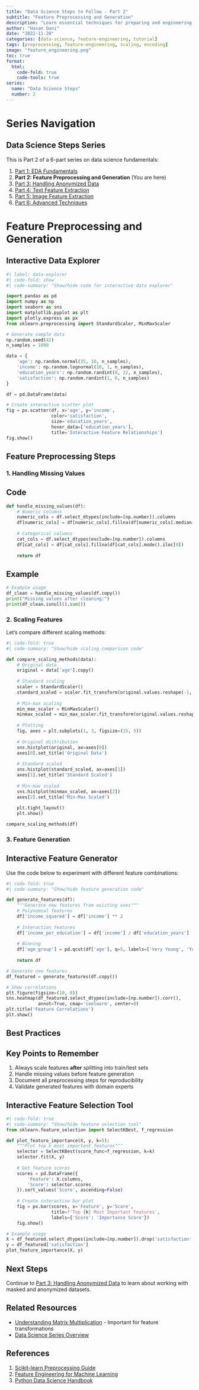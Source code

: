 ---
title: "Data Science Steps to Follow - Part 2"
subtitle: "Feature Preprocessing and Generation"
description: "Learn essential techniques for preparing and engineering features in your data science projects."
author: "Hasan Goni"
date: "2022-11-20"
categories: [data-science, feature-engineering, tutorial]
tags: [preprocessing, feature-engineering, scaling, encoding]
image: "feature_engineering.png"
toc: true
format:
  html:
    code-fold: true
    code-tools: true
series:
  name: "Data Science Steps"
  number: 2
---

# Series Navigation

::: {.callout-note}
## Data Science Steps Series
This is Part 2 of a 6-part series on data science fundamentals:

1. [Part 1: EDA Fundamentals](https://hasangoni.quarto.pub/hasan-blog-post/posts/data-science-steps-to-follow-part01/)
2. **Part 2: Feature Preprocessing and Generation** (You are here)
3. [Part 3: Handling Anonymized Data](https://hasangoni.quarto.pub/hasan-blog-post/posts/data-science-steps-to-follow-part03/)
4. [Part 4: Text Feature Extraction](https://hasangoni.quarto.pub/hasan-blog-post/posts/data-science-steps-to-follow-part04/)
5. [Part 5: Image Feature Extraction](https://hasangoni.quarto.pub/hasan-blog-post/posts/data-science-steps-to-follow-part05/)
6. [Part 6: Advanced Techniques](https://hasangoni.quarto.pub/hasan-blog-post/posts/data-science-steps-to-follow-part06/)
:::

# Feature Preprocessing and Generation

## Interactive Data Explorer

```{python}
#| label: data-explorer
#| code-fold: show
#| code-summary: "Show/hide code for interactive data explorer"

import pandas as pd
import numpy as np
import seaborn as sns
import matplotlib.pyplot as plt
import plotly.express as px
from sklearn.preprocessing import StandardScaler, MinMaxScaler

# Generate sample data
np.random.seed(42)
n_samples = 1000

data = {
    'age': np.random.normal(35, 10, n_samples),
    'income': np.random.lognormal(10, 1, n_samples),
    'education_years': np.random.randint(8, 22, n_samples),
    'satisfaction': np.random.randint(1, 6, n_samples)
}

df = pd.DataFrame(data)

# Create interactive scatter plot
fig = px.scatter(df, x='age', y='income', 
                 color='satisfaction',
                 size='education_years',
                 hover_data=['education_years'],
                 title='Interactive Feature Relationships')
fig.show()
```

## Feature Preprocessing Steps

### 1. Handling Missing Values

::: {.panel-tabset}
## Code
```python
def handle_missing_values(df):
    # Numeric columns
    numeric_cols = df.select_dtypes(include=[np.number]).columns
    df[numeric_cols] = df[numeric_cols].fillna(df[numeric_cols].median())
    
    # Categorical columns
    cat_cols = df.select_dtypes(exclude=[np.number]).columns
    df[cat_cols] = df[cat_cols].fillna(df[cat_cols].mode().iloc[0])
    
    return df
```

## Example
```python
# Example usage
df_clean = handle_missing_values(df.copy())
print("Missing values after cleaning:")
print(df_clean.isnull().sum())
```
:::

### 2. Scaling Features

Let's compare different scaling methods:

```{python}
#| code-fold: true
#| code-summary: "Show/hide scaling comparison code"

def compare_scaling_methods(data):
    # Original data
    original = data['age'].copy()
    
    # Standard scaling
    scaler = StandardScaler()
    standard_scaled = scaler.fit_transform(original.values.reshape(-1, 1))
    
    # Min-max scaling
    min_max_scaler = MinMaxScaler()
    minmax_scaled = min_max_scaler.fit_transform(original.values.reshape(-1, 1))
    
    # Plotting
    fig, axes = plt.subplots(1, 3, figsize=(15, 5))
    
    # Original distribution
    sns.histplot(original, ax=axes[0])
    axes[0].set_title('Original Data')
    
    # Standard scaled
    sns.histplot(standard_scaled, ax=axes[1])
    axes[1].set_title('Standard Scaled')
    
    # Min-max scaled
    sns.histplot(minmax_scaled, ax=axes[2])
    axes[2].set_title('Min-Max Scaled')
    
    plt.tight_layout()
    plt.show()

compare_scaling_methods(df)
```

### 3. Feature Generation

::: {.callout-tip}
## Interactive Feature Generator
Use the code below to experiment with different feature combinations:
:::

```{python}
#| code-fold: true
#| code-summary: "Show/hide feature generation code"

def generate_features(df):
    """Generate new features from existing ones"""
    # Polynomial features
    df['income_squared'] = df['income'] ** 2
    
    # Interaction features
    df['income_per_education'] = df['income'] / df['education_years']
    
    # Binning
    df['age_group'] = pd.qcut(df['age'], q=5, labels=['Very Young', 'Young', 'Middle', 'Senior', 'Elder'])
    
    return df

# Generate new features
df_featured = generate_features(df.copy())

# Show correlations
plt.figure(figsize=(10, 8))
sns.heatmap(df_featured.select_dtypes(include=[np.number]).corr(), 
            annot=True, cmap='coolwarm', center=0)
plt.title('Feature Correlations')
plt.show()
```

## Best Practices

::: {.callout-important}
## Key Points to Remember
1. Always scale features **after** splitting into train/test sets
2. Handle missing values before feature generation
3. Document all preprocessing steps for reproducibility
4. Validate generated features with domain experts
:::

## Interactive Feature Selection Tool

```{python}
#| code-fold: true
#| code-summary: "Show/hide feature selection tool"
from sklearn.feature_selection import SelectKBest, f_regression

def plot_feature_importance(X, y, k=5):
    """Plot top k most important features"""
    selector = SelectKBest(score_func=f_regression, k=k)
    selector.fit(X, y)
    
    # Get feature scores
    scores = pd.DataFrame({
        'Feature': X.columns,
        'Score': selector.scores_
    }).sort_values('Score', ascending=False)
    
    # Create interactive bar plot
    fig = px.bar(scores, x='Feature', y='Score',
                 title=f'Top {k} Most Important Features',
                 labels={'Score': 'Importance Score'})
    fig.show()

# Example usage
X = df_featured.select_dtypes(include=[np.number]).drop('satisfaction', axis=1)
y = df_featured['satisfaction']
plot_feature_importance(X, y)
```

## Next Steps

Continue to [Part 3: Handling Anonymized Data](https://hasangoni.quarto.pub/hasan-blog-post/posts/data-science-steps-to-follow-part03/) to learn about working with masked and anonymized datasets.

## Related Resources

- [Understanding Matrix Multiplication](/posts/matrix_multiplication_from_fastai_course) - Important for feature transformations
- [Data Science Series Overview](/posts/series/data-science-steps)

## References

1. [Scikit-learn Preprocessing Guide](https://scikit-learn.org/stable/modules/preprocessing.html)
2. [Feature Engineering for Machine Learning](https://www.oreilly.com/library/view/feature-engineering-for/9781491953235/)
3. [Python Data Science Handbook](https://jakevdp.github.io/PythonDataScienceHandbook/)

